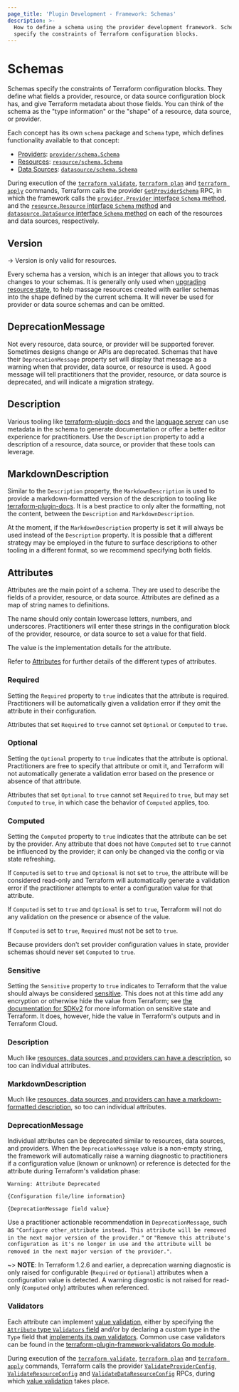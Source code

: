 ```yaml
---
page_title: 'Plugin Development - Framework: Schemas'
description: >-
  How to define a schema using the provider development framework. Schemas
  specify the constraints of Terraform configuration blocks.
---
```


# Schemas

Schemas specify the constraints of Terraform configuration blocks. They define what fields a provider,
resource, or data source configuration block has, and give Terraform metadata
about those fields. You can think of the schema as the "type information" or
the "shape" of a resource, data source, or provider.

Each concept has its own `schema` package and `Schema` type, which defines functionality available to that concept:

- [Providers](/terraform/plugin/framework/providers): [`provider/schema.Schema`](https://pkg.go.dev/github.com/hashicorp/terraform-plugin-framework/provider/schema#Schema)
- [Resources](/terraform/plugin/framework/resources): [`resource/schema.Schema`](https://pkg.go.dev/github.com/hashicorp/terraform-plugin-framework/resource/schema#Schema)
- [Data Sources](/terraform/plugin/framework/data-sources): [`datasource/schema.Schema`](https://pkg.go.dev/github.com/hashicorp/terraform-plugin-framework/datasource/schema#Schema)

During execution of the [`terraform validate`](/terraform/cli/commands/validate), [`terraform plan`](/terraform/cli/commands/plan) and [`terraform apply`](/terraform/cli/commands/apply) commands, Terraform calls the provider [`GetProviderSchema`](/terraform/plugin/framework/internals/rpcs#getproviderschema-rpc) RPC, in which the framework calls the [`provider.Provider` interface `Schema` method](https://pkg.go.dev/github.com/hashicorp/terraform-plugin-framework/provider#Provider.Schema), and the [`resource.Resource` interface `Schema` method](https://pkg.go.dev/github.com/hashicorp/terraform-plugin-framework/resource#Resource.Schema) and [`datasource.DataSource` interface `Schema` method](https://pkg.go.dev/github.com/hashicorp/terraform-plugin-framework/datasource#DataSource.Schema) on each of the resources and data sources, respectively.

## Version

-> Version is only valid for resources.

Every schema has a version, which is an integer that allows you to track changes to your schemas. It is generally only used when
[upgrading resource state](/terraform/plugin/framework/resources/state-upgrade), to help massage resources created with earlier
schemas into the shape defined by the current schema. It will never be used for
provider or data source schemas and can be omitted.

## DeprecationMessage

Not every resource, data source, or provider will be supported forever.
Sometimes designs change or APIs are deprecated. Schemas that have their
`DeprecationMessage` property set will display that message as a warning when
that provider, data source, or resource is used. A good message will tell
practitioners that the provider, resource, or data source is deprecated, and
will indicate a migration strategy.

## Description

Various tooling like
[terraform-plugin-docs](https://github.com/hashicorp/terraform-plugin-docs) and
the [language server](https://github.com/hashicorp/terraform-ls) can use
metadata in the schema to generate documentation or offer a better editor
experience for practitioners. Use the `Description` property to add a description of a resource, data source, or provider that these tools can leverage.

## MarkdownDescription

Similar to the `Description` property, the `MarkdownDescription` is used to
provide a markdown-formatted version of the description to tooling like
[terraform-plugin-docs](https://github.com/hashicorp/terraform-plugin-docs). It
is a best practice to only alter the formatting, not the content, between the
`Description` and `MarkdownDescription`.

At the moment, if the `MarkdownDescription` property is set it will always be
used instead of the `Description` property. It is possible that a different strategy may be employed in the future to surface descriptions to other tooling in a different format, so we recommend specifying both fields.

## Attributes

Attributes are the main point of a schema. They are used to describe the fields
of a provider, resource, or data source. Attributes are defined as a map of
string names to definitions.

The name should only contain lowercase
letters, numbers, and underscores. Practitioners will enter these strings in
the configuration block of the provider, resource, or data source to set a
value for that field.

The value is the implementation details for the attribute.

Refer to [Attributes](/terraform/plugin/framework/handling-data/attributes) for further details of the different types of attributes.

### Required

Setting the `Required` property to `true` indicates that the attribute is
required. Practitioners will be automatically given a validation error if they
omit the attribute in their configuration.

Attributes that set `Required` to `true` cannot set `Optional` or `Computed` to
`true`.

### Optional

Setting the `Optional` property to `true` indicates that the attribute is
optional. Practitioners are free to specify that attribute or omit it, and
Terraform will not automatically generate a validation error based on the
presence or absence of that attribute.

Attributes that set `Optional` to `true` cannot set `Required` to `true`, but
may set `Computed` to `true`, in which case the behavior of `Computed` applies,
too.

### Computed

Setting the `Computed` property to `true` indicates that the attribute can be
set by the provider. Any attribute that does not have `Computed` set to `true`
cannot be influenced by the provider; it can only be changed via the config or
via state refreshing.

If `Computed` is set to `true` and `Optional` is not set to `true`, the
attribute will be considered read-only and Terraform will automatically
generate a validation error if the practitioner attempts to enter a
configuration value for that attribute.

If `Computed` is set to `true` and `Optional` is set to `true`, Terraform will
not do any validation on the presence or absence of the value.

If `Computed` is set to `true`, `Required` must not be set to `true`.

Because providers don't set provider configuration values in state, provider
schemas should never set `Computed` to `true`.

### Sensitive

Setting the `Sensitive` property to `true` indicates to Terraform that the
value should always be considered
[sensitive](/terraform/language/state/sensitive-data). This does not at this
time add any encryption or otherwise hide the value from Terraform; see [the
documentation for SDKv2](/terraform/plugin/sdkv2/best-practices/sensitive-state) for
more information on sensitive state and Terraform. It does, however, hide the
value in Terraform's outputs and in Terraform Cloud.

### Description

Much like [resources, data sources, and providers can have a
description](#description), so too can individual attributes.

### MarkdownDescription

Much like [resources, data sources, and providers can have a markdown-formatted
description](#markdowndescription), so too can individual attributes.

### DeprecationMessage

Individual attributes can be deprecated similar to resources, data sources, and providers. When the `DeprecationMessage` value is a non-empty string, the framework will automatically raise a warning diagnostic to practitioners if a configuration value (known or unknown) or reference is detected for the attribute during Terraform's validation phase:

```text
Warning: Attribute Deprecated

{Configuration file/line information}

{DeprecationMessage field value}
```

Use a practitioner actionable recommendation in `DeprecationMessage`, such as `"Configure other_attribute instead. This attribute will be removed in the next major version of the provider."` or `"Remove this attribute's configuration as it's no longer in use and the attribute will be removed in the next major version of the provider."`.

~> **NOTE**: In Terraform 1.2.6 and earlier, a deprecation warning diagnostic is only raised for configurable (`Required` or `Optional`) attributes when a configuration value is detected. A warning diagnostic is not raised for read-only (`Computed` only) attributes when referenced.

### Validators

Each attribute can implement [value validation](/terraform/plugin/framework/validation), either by specifying the [`Attribute` type `Validators` field](https://pkg.go.dev/github.com/hashicorp/terraform-plugin-framework/tfsdk#Attribute.Validators) and/or by declaring a custom type in the `Type` field that [implements its own validators](/terraform/plugin/framework/validation#type-validation). Common use case validators can be found in the [terraform-plugin-framework-validators Go module](https://pkg.go.dev/github.com/hashicorp/terraform-plugin-framework-validators).

During execution of the [`terraform validate`](/terraform/cli/commands/validate), [`terraform plan`](/terraform/cli/commands/plan) and [`terraform apply`](/terraform/cli/commands/apply) commands, Terraform calls the provider [`ValidateProviderConfig`](/terraform/plugin/framework/internals/rpcs#validateproviderconfig-rpc), [`ValidateResourceConfig`](/terraform/plugin/framework/internals/rpcs#validateresourceconfig-rpc) and [`ValidateDataResourceConfig`](/terraform/plugin/framework/internals/rpcs#validatedataresourceconfig-rpc) RPCs, during which [value validation](/terraform/plugin/framework/validation) takes place.
